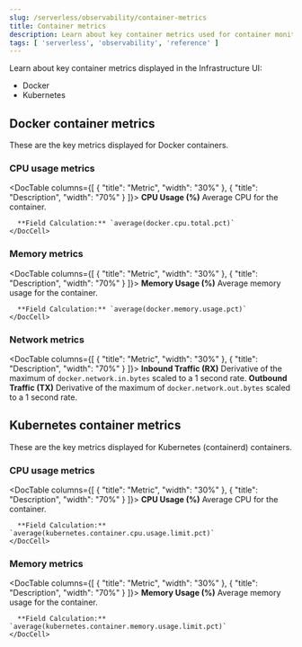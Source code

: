```yaml
---
slug: /serverless/observability/container-metrics
title: Container metrics
description: Learn about key container metrics used for container monitoring.
tags: [ 'serverless', 'observability', 'reference' ]
---
```


<p><DocBadge template="technical preview" /></p>

<div id="container-metrics"></div>

Learn about key container metrics displayed in the Infrastructure UI:

* <DocLink slug="/serverless/observability/container-metrics" section="key-metrics-docker">Docker</DocLink>
* <DocLink slug="/serverless/observability/container-metrics" section="key-metrics-kubernetes">Kubernetes</DocLink>


<div id="key-metrics-docker"></div>

## Docker container metrics

These are the key metrics displayed for Docker containers.

<div id="key-metrics-docker-cpu"></div>

### CPU usage metrics

<DocTable columns={[
  {
    "title": "Metric",
    "width": "30%"
  },
  {
    "title": "Description",
    "width": "70%"
  }
]}>
  <DocRow>
    <DocCell>**CPU Usage (%)**</DocCell>
    <DocCell>
      Average CPU for the container.

      **Field Calculation:** `average(docker.cpu.total.pct)`
    </DocCell>
  </DocRow>
</DocTable>

<div id="key-metrics-docker-memory"></div>

### Memory metrics

<DocTable columns={[
  {
    "title": "Metric",
    "width": "30%"
  },
  {
    "title": "Description",
    "width": "70%"
  }
]}>
  <DocRow>
    <DocCell>**Memory Usage (%)**</DocCell>
    <DocCell>
      Average memory usage for the container.

      **Field Calculation:** `average(docker.memory.usage.pct)`
    </DocCell>
  </DocRow>
</DocTable>

<div id="key-metrics-docker-network"></div>

### Network metrics

<DocTable columns={[
  {
    "title": "Metric",
    "width": "30%"
  },
  {
    "title": "Description",
    "width": "70%"
  }
]}>
  <DocRow>
    <DocCell>**Inbound Traffic (RX)**</DocCell>
    <DocCell>Derivative of the maximum of `docker.network.in.bytes` scaled to a 1 second rate.</DocCell>
  </DocRow>
  <DocRow>
    <DocCell>**Outbound Traffic (TX)**</DocCell>
    <DocCell>Derivative of the maximum of `docker.network.out.bytes` scaled to a 1 second rate.</DocCell>
  </DocRow>
</DocTable>

<div id="key-metrics-kubernetes"></div>

## Kubernetes container metrics

These are the key metrics displayed for Kubernetes (containerd) containers.

<div id="key-metrics-kubernetes-cpu"></div>

### CPU usage metrics

<DocTable columns={[
  {
    "title": "Metric",
    "width": "30%"
  },
  {
    "title": "Description",
    "width": "70%"
  }
]}>
  <DocRow>
    <DocCell>**CPU Usage (%)**</DocCell>
    <DocCell>
      Average CPU for the container.

      **Field Calculation:** `average(kubernetes.container.cpu.usage.limit.pct)`
    </DocCell>
  </DocRow>
</DocTable>

<div id="key-metrics-kubernetes-memory"></div>

### Memory metrics

<DocTable columns={[
  {
    "title": "Metric",
    "width": "30%"
  },
  {
    "title": "Description",
    "width": "70%"
  }
]}>
  <DocRow>
    <DocCell>**Memory Usage (%)**</DocCell>
    <DocCell>
      Average memory usage for the container.

      **Field Calculation:** `average(kubernetes.container.memory.usage.limit.pct)`
    </DocCell>
  </DocRow>
</DocTable>